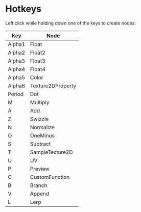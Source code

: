 # Hotkeys

Left click while holding down one of the keys to create nodes:

| Key | Node |
| - | - |
| Alpha1 | Float |
| Alpha2 | Float2 |
| Alpha3 | Float3 |
| Alpha4 | Float4 |
| Alpha5 | Color |
| Alpha6 | Texture2DProperty |
| Period | Dot |
| M | Multiply |
| A | Add |
| Z | Swizzle |
| N | Normalize |
| O | OneMinus |
| S | Subtract |
| T | SampleTexture2D |
| U | UV |
| P | Preview |
| C | CustomFunction |
| B | Branch |
| V | Append |
| L | Lerp |
